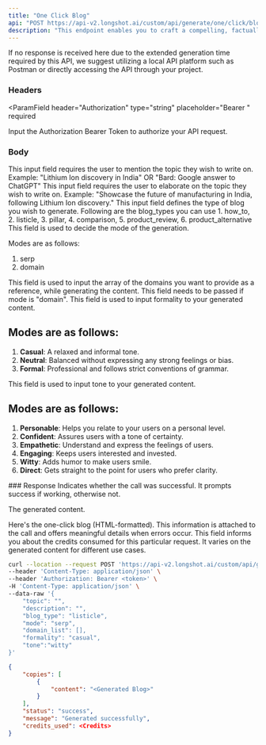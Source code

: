 ```yaml
---
title: "One Click Blog"
api: "POST https://api-v2.longshot.ai/custom/api/generate/one/click/blog"
description: "This endpoint enables you to craft a compelling, factually accurate blog in just one click."
---
```


If no response is received here due to the extended generation time required by this API, we suggest utilizing a local API platform such as Postman or directly accessing the API through your project.

### Headers

<ParamField
  header="Authorization"
  type="string"
  placeholder="Bearer <Secret Token>"
  required
>
  Input the Authorization Bearer Token to authorize your API request.
</ParamField>

### Body

<ParamField body="topic" type="string" required>
  This input field requires the user to mention the topic they wish to write on.
  Example: "Lithium Ion discovery in India" OR "Bard: Google answer to ChatGPT"
</ParamField>

<ParamField body="description" type="string" required>
  This input field requires the user to elaborate on the topic they wish to
  write on. Example: "Showcase the future of manufacturing in India, following
  Lithium Ion discovery."
</ParamField>

<ParamField body="blog_type" type="string" default="listicle" required>
  This input field defines the type of blog you wish to generate. Following are
  the blog_types you can use 1. how_to, 2. listicle, 3. pillar, 4. comparison,
  5. product_review, 6. product_alternative
</ParamField>

<ParamField body="mode" type="string" default="serp" required>
  This field is used to decide the mode of the generation.

Modes are as follows:

1. serp
2. domain

</ParamField>

<ParamField body="domain_list" type="string">
  This field is used to input the array of the domains you want to provide as a
  reference, while generating the content. This field needs to be passed if mode
  is "domain".
</ParamField>

<ParamField body="formality" type="string" default="casual" required>
  This field is used to input formality to your generated content.

## Modes are as follows:

1. **Casual**: A relaxed and informal tone.
2. **Neutral**: Balanced without expressing any strong feelings or bias.
3. **Formal**: Professional and follows strict conventions of grammar.

</ParamField>
<ParamField body="tone" type="string" default="witty" required>
  This field is used to input tone to your generated content.

## Modes are as follows:

1. **Personable**: Helps you relate to your users on a personal level.
2. **Confident**: Assures users with a tone of certainty.
3. **Empathetic**: Understand and express the feelings of users.
4. **Engaging**: Keeps users interested and invested.
5. **Witty**: Adds humor to make users smile.
6. **Direct**: Gets straight to the point for users who prefer clarity.

</ParamField>
### Response

<ResponseField name="status" type="string">
  Indicates whether the call was successful. It prompts success if working,
  otherwise not.
</ResponseField>

<ResponseField name="copies" type="object">

The generated content.

<Expandable title="Toggle object">

<ResponseField name="content" type="string">
  Here's the one-click blog (HTML-formatted).
</ResponseField>

</Expandable>

</ResponseField>

<ResponseField name="message" type="string">
  This information is attached to the call and offers meaningful details when
  errors occur.
</ResponseField>

<ResponseField name="credits_used" type="number">
  This field informs you about the credits consumed for this particular request.
  It varies on the generated content for different use cases.
</ResponseField>

<RequestExample>

```bash Example Request
curl --location --request POST 'https://api-v2.longshot.ai/custom/api/generate/one/click/blog' \
--header 'Content-Type: application/json' \
--header 'Authorization: Bearer <token>' \
-H 'Content-Type: application/json' \
--data-raw '{
    "topic": "",
    "description": "",
    "blog_type": "listicle",
    "mode": "serp",
    "domain_list": [],
    "formality": "casual",
    "tone":"witty"
}'
```

</RequestExample>

<ResponseExample>

```json Response
{
	"copies": [
		{
			"content": "<Generated Blog>"
		}
	],
	"status": "success",
	"message": "Generated successfully",
	"credits_used": <Credits>
}
```

</ResponseExample>
